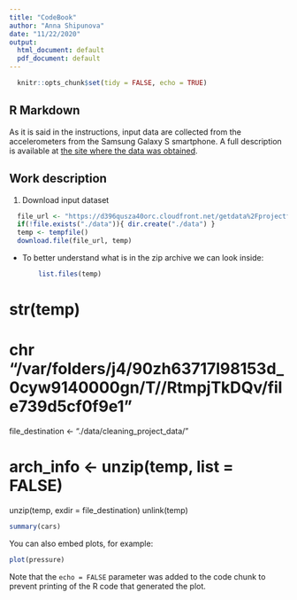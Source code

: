 ```yaml
---
title: "CodeBook"
author: "Anna Shipunova"
date: "11/22/2020"
output:
  html_document: default
  pdf_document: default
---
```


```r
  knitr::opts_chunk$set(tidy = FALSE, echo = TRUE)
```

## R Markdown

As it is said in the instructions, input data are collected from the accelerometers from the Samsung Galaxy S smartphone. A full description is available at [the site where the data was obtained](http://archive.ics.uci.edu/ml/datasets/Human+Activity+Recognition+Using+Smartphones).



## Work description

1. Download input dataset

```r
  file_url <- "https://d396qusza40orc.cloudfront.net/getdata%2Fprojectfiles%2FUCI%20HAR%20Dataset.zip"
  if(!file.exists("./data")){ dir.create("./data") }
  temp <- tempfile()
  download.file(file_url, temp)
```
  
+ To better understand what is in the zip archive we can look inside:
  
  ```r
      list.files(temp)
  ```

# str(temp)
#  chr "/var/folders/j4/90zh63717l98153d_0cyw9140000gn/T//RtmpjTkDQv/file739d5cf0f9e1"

file_destination <- "./data/cleaning_project_data/"

# arch_info <- unzip(temp, list = FALSE)
unzip(temp, exdir = file_destination)
unlink(temp)




```r
summary(cars)
```


You can also embed plots, for example:

```r
plot(pressure)
```

Note that the `echo = FALSE` parameter was added to the code chunk to prevent printing of the R code that generated the plot.
